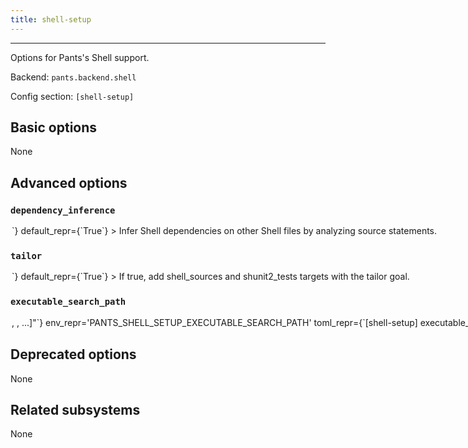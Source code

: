 ```yaml
---
title: shell-setup
---
```



---

Options for Pants&#x27;s Shell support.

Backend: <span className="color--primary">`pants.backend.shell`</span>

Config section: <span className="color--primary">`[shell-setup]`</span>

<span className={styles.options}>

## Basic options

None

## Advanced options

### `dependency_inference`

<Option
  cli_repr={`--[no-]shell-setup-dependency-inference`}
  env_repr='PANTS_SHELL_SETUP_DEPENDENCY_INFERENCE'
  toml_repr={`[shell-setup]
dependency_inference = <bool>`}
  default_repr={`True`}
>

Infer Shell dependencies on other Shell files by analyzing `source` statements.

</Option>

### `tailor`

<Option
  cli_repr={`--[no-]shell-setup-tailor`}
  env_repr='PANTS_SHELL_SETUP_TAILOR'
  toml_repr={`[shell-setup]
tailor = <bool>`}
  default_repr={`True`}
>

If true, add `shell_sources` and `shunit2_tests` targets with the `tailor` goal.

</Option>

### `executable_search_path`

<Option
  cli_repr={`--shell-setup-executable-search-path="[<binary-paths>, <binary-paths>, ...]"`}
  env_repr='PANTS_SHELL_SETUP_EXECUTABLE_SEARCH_PATH'
  toml_repr={`[shell-setup]
executable_search_path = [
    <binary-paths>,
    <binary-paths>,
    ...,
]`}
  default_repr={`[\n  "<PATH>"\n]`}
  target_field_name='shell_setup_executable_search_path'
>

The PATH value that will be used to find shells and to run certain processes like the shunit2 test runner.

The special string `"<PATH>"` will expand to the contents of the PATH env var.

</Option>

## Deprecated options

None

## Related subsystems

None

</span>
